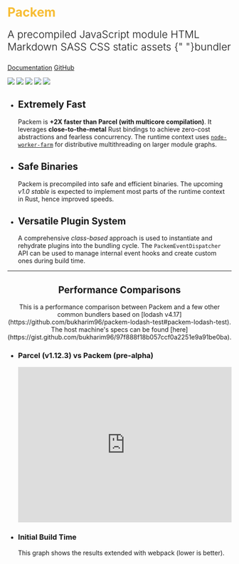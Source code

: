 



<Banner>

<h1 style="color: #f7bd35;">Packem</h1>

<div style="font-weight: 300;font-size: 23px;margin-bottom: 1.5rem;">A precompiled <TextLoop>
                    <span>JavaScript module</span>
                    <span>HTML</span>
                    <span>Markdown</span>
                    <span>SASS</span>
                    <span>CSS</span>
                    <span>static assets</span>
                </TextLoop>{" "}bundler</div>

<div style="margin-bottom: 0;">

[Documentation](/getting-started)
[GitHub](https://github.com/packem/packem)

</div>

![](https://img.shields.io/github/issues/packem/packem.svg)
![](https://img.shields.io/github/forks/packem/packem.svg)
![](https://img.shields.io/github/stars/packem/packem.svg)
![](https://img.shields.io/github/license/packem/packem.svg)
![](https://img.shields.io/twitter/url/https/github.com/packem/packem.svg?style=social)

</Banner>

<Tiles>

- ## Extremely Fast
  Packem is **+2X faster than Parcel (with multicore compilation)**.
  It leverages **close-to-the-metal** Rust bindings to achieve zero-cost
  abstractions and fearless concurrency. The runtime context uses
  [`node-worker-farm`](https://github.com/rvagg/node-worker-farm)
  for distributive multithreading on larger module graphs.

- ## Safe Binaries
  Packem is precompiled into safe and efficient binaries. The upcoming *v1.0 stable* is
  expected to implement most parts of the runtime context in Rust, hence improved
  speeds.

- ## Versatile Plugin System
  A comprehensive *class-based* approach is used to instantiate and rehydrate plugins into the bundling cycle.
  The `PackemEventDispatcher` API can be used to manage internal event hooks and create custom ones during build time.

</Tiles>

---

<h2 style="text-align: center;">Performance Comparisons</h2>
<p style="text-align: center;">
    This is a performance comparison between Packem and a few other common bundlers based on [lodash v4.17](https://github.com/bukharim96/packem-lodash-test#packem-lodash-test). The host machine's specs can be found [here](https://gist.github.com/bukharim96/97f888f18b057ccf0a2251e9a91be0ba).
</p>

<Tiles>

- ### Parcel (v1.12.3) vs Packem (pre-alpha)
    <iframe src="https://player.vimeo.com/video/327818295" width="100%" height="350" frameborder="0" allow="autoplay; fullscreen" allowfullscreen></iframe>

- ### Initial Build Time
    This graph shows the results extended with webpack (lower is better).
    <PerfComparisonChart type="INITIAL_BUILD_TIME" />

</Tiles>
